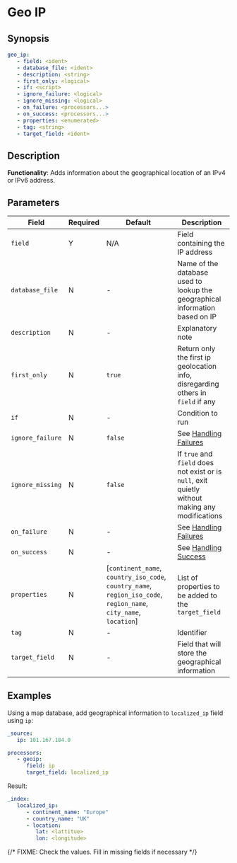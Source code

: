 # Geo IP

## Synopsis

```yaml {2}
geo_ip:
   - field: <ident>
   - database_file: <ident>
   - description: <string>
   - first_only: <logical>
   - if: <script>
   - ignore_failure: <logical>
   - ignore_missing: <logical>
   - on_failure: <processors...>
   - on_success: <processors...>
   - properties: <enumerated>
   - tag: <string>
   - target_field: <ident>
```

## Description

**Functionality**: Adds information about the geographical location of an IPv4 or IPv6 address.

## Parameters

|Field|Required|Default|Description|
|---|---|---|---|
|`field`|Y|N/A|Field containing the IP address|
|`database_file`|N|-|Name of the database used to lookup the geographical information based on IP|
|`description`|N|-|Explanatory note|
|`first_only`|N|`true`|Return only the first ip geolocation info, disregarding others in `field` if any|
|`if`|N|-|Condition to run|
|`ignore_failure`|N|`false`|See [Handling Failures](../handling-failures.mdx)|
|`ignore_missing`|N|`false`|If `true` and `field` does not exist or is `null`, exit quietly without making any modifications|
|`on_failure`|N|-|See [Handling Failures](../handling-failures.mdx)|
|`on_success`|N|-|See [Handling Success](../handling-success.mdx)|
|`properties`|N|[`continent_name`, `country_iso_code`, `country_name`, `region_iso_code`, `region_name`, `city_name`, `location`]|List of properties to be added to the `target_field`|
|`tag`|N|-|Identifier|
|`target_field`|N|-|Field that will store the geographical information|

## Examples

Using a map database, add geographical information to `localized_ip` field using `ip`:

```yaml
_source:
   ip: 101.167.184.0

processors:
   - geoip:
      field: ip
      target_field: localized_ip
```

Result:

```yaml
_index:
   localized_ip:
      - continent_name: "Europe"
      - country_name: "UK"
      - location:
         lat: <lattitue>
         lon: <longitude>
```

{/* FIXME: Check the values. Fill in missing fields if necessary */}